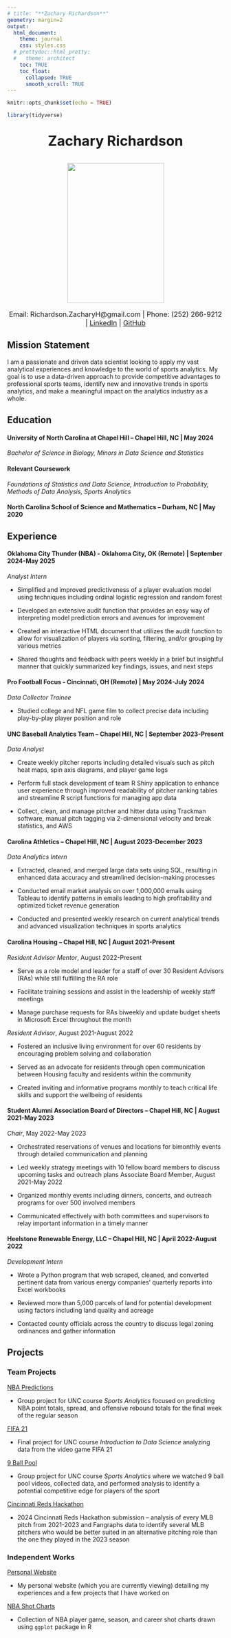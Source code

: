 ---
# title: "**Zachary Richardson**"
geometry: margin=2
output:
  html_document:
    theme: journal
    css: styles.css
  # prettydoc::html_pretty:
  #   theme: architect
    toc: TRUE
    toc_float:
      collapsed: TRUE
      smooth_scroll: TRUE
---

```{r setup, include=FALSE}
knitr::opts_chunk$set(echo = TRUE)
```

```{r include=FALSE}
library(tidyverse)
```

<!-- Title -->

<div style="text-align:center; font-size: 32px;">

**Zachary Richardson**

</div>


<!-- Personal Headshot -->

<div style="text-align:center;">

<img 
src="C:/Users/zacri/Documents/Professional Development/website-picture.jpg" width="225" height="325" 
/>

</div>

<!-- Contact Info -->

<div style="text-align:center; font-size: 16px;">

Email: Richardson.ZacharyH@gmail.com | Phone: (252) 266-9212 | [LinkedIn](https://www.linkedin.com/in/zachary-richardson24/) | [GitHub](https://github.com/zachary-richardson16) 

</div>

## Mission Statement
I am a passionate and driven data scientist looking to apply my vast analytical experiences and knowledge to the world of sports analytics. My goal is to use a data-driven approach to provide competitive advantages to professional sports teams, identify new and innovative trends in sports analytics, and make a meaningful impact on the analytics industry as a whole.


## Education

#### **University of North Carolina at Chapel Hill** -- Chapel Hill, NC | May 2024  

*Bachelor of Science in Biology, Minors in Data Science and Statistics*

#### **Relevant Coursework**

*Foundations of Statistics and Data Science, Introduction to Probability, Methods of Data Analysis, Sports Analytics*

#### **North Carolina School of Science and Mathematics** -- Durham, NC | May 2020



## Experience
#### **Oklahoma City Thunder (NBA)** - Oklahoma City, OK (Remote) | September 2024-May 2025

*Analyst Intern*

  - Simplified and improved predictiveness of a player evaluation model using techniques including ordinal logistic
  regression and random forest
  
  - Developed an extensive audit function that provides an easy way of interpreting model prediction errors and avenues
  for improvement
  
  - Created an interactive HTML document that utilizes the audit function to allow for visualization of players via
  sorting, filtering, and/or grouping by various metrics
  
  - Shared thoughts and feedback with peers weekly in a brief but insightful manner that quickly summarized key
  findings, issues, and next steps



#### **Pro Football Focus** - Cincinnati, OH (Remote) | May 2024-July 2024

*Data Collector Trainee*

  - Studied college and NFL game film to collect precise data including play-by-play player position and role


#### **UNC Baseball Analytics Team** – Chapel Hill, NC  | September 2023-Present

*Data Analyst*

  - Create weekly pitcher reports including detailed visuals such as pitch heat maps, spin axis diagrams, and player game logs
  
  - Perform full stack development of team R Shiny application to enhance user experience through improved readability of pitcher ranking tables and streamline R script functions for managing app data

  - Collect, clean, and manage pitcher and hitter data using Trackman software, manual pitch tagging via 2-dimensional velocity and break statistics, and AWS


#### **Carolina Athletics** – Chapel Hill, NC | August 2023-December 2023
*Data Analytics Intern*

  - Extracted, cleaned, and merged large data sets using SQL, resulting in enhanced data accuracy and streamlined decision-making
processes

  - Conducted email market analysis on over 1,000,000 emails using Tableau to identify patterns in emails leading to high profitability and optimized ticket revenue generation
  
  - Conducted and presented weekly research on current analytical trends and advanced visualization techniques in sports analytics


#### **Carolina Housing** – Chapel Hill, NC | August 2021-Present
*Resident Advisor Mentor*, August 2022-Present

  - Serve as a role model and leader for a staff of over 30 Resident Advisors (RAs) while still fulfilling the RA role
  
  - Facilitate training sessions and assist in the leadership of weekly staff meetings
  
  - Manage purchase requests for RAs biweekly and update budget sheets in Microsoft Excel throughout the month

*Resident Advisor*, August 2021-August 2022

  - Fostered an inclusive living environment for over 60 residents by encouraging problem solving and collaboration
  
  - Served as an advocate for residents through open communication between Housing faculty and residents within the community
  
  - Created inviting and informative programs monthly to teach critical life skills and support the wellbeing of residents


#### **Student Alumni Association Board of Directors** – Chapel Hill, NC | August 2021-May 2023
*Chair*, May 2022-May 2023

  - Orchestrated reservations of venues and locations for bimonthly events through detailed communication and planning
  
  - Led weekly strategy meetings with 10 fellow board members to discuss upcoming tasks and outreach plans
Associate Board Member, August 2021-May 2022

  - Organized monthly events including dinners, concerts, and outreach programs for over 500 involved members
  
  - Communicated effectively with both committees and supervisors to relay important information in a timely manner


#### **Heelstone Renewable Energy**, LLC – Chapel Hill, NC | April 2022-August 2022
*Development Intern*

  - Wrote a Python program that web scraped, cleaned, and converted pertinent data from various energy companies’ quarterly reports into Excel workbooks

  - Reviewed more than 5,000 parcels of land for potential development using factors including land quality and acreage
  
  - Contacted county officials across the country to discuss legal zoning ordinances and gather information



## Projects

### Team Projects
[NBA Predictions](https://github.com/zachary-richardson16/stor538-prediction-project)

  - Group project for UNC course *Sports Analytics* focused on predicting NBA point 
  totals, spread, and offensive rebound totals for the final week of the regular season


[FIFA 21](https://github.com/zachary-richardson16/FIFA-Analysis)

  - Final project for UNC course *Introduction to Data Science* analyzing data from the video game FIFA 21

[9 Ball Pool](https://github.com/zachary-richardson16/9-Ball-Analysis)

  - Group project for UNC course *Sports Analytics* where we watched 9 ball pool videos, collected data, and performed analysis to identify a potential competitive edge for players of the sport
  
[Cincinnati Reds Hackathon](https://github.com/zachary-richardson16/reds-hackathon)

  - 2024 Cincinnati Reds Hackathon submission -- analysis of every MLB pitch from 2021-2023 and Fangraphs data to identify several MLB pitchers who would be better suited in an alternative pitching role than the one they played in the 2023 season

### Independent Works
[Personal Website](https://github.com/zachary-richardson16/personal-website)

  - My personal website (which you are currently viewing) detailing my experiences and a few projects that I have worked on

[NBA Shot Charts](https://github.com/zachary-richardson16/nba-shot-charts)

  - Collection of NBA player game, season, and career shot charts drawn using `ggplot` package in R

